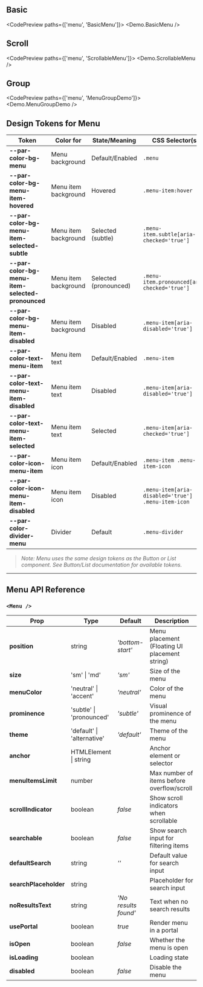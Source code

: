 
## Basic

<CodePreview paths={['menu', 'BasicMenu']}>
  <Demo.BasicMenu />
</CodePreview>

## Scroll

<CodePreview paths={['menu', 'ScrollableMenu']}>
  <Demo.ScrollableMenu />
</CodePreview>

## Group

<CodePreview paths={['menu', 'MenuGroupDemo']}>
  <Demo.MenuGroupDemo />
</CodePreview>

## Design Tokens for Menu

| **Token**                                        | **Color for**        | **State/Meaning**     | **CSS Selector(s)**                                |
| ------------------------------------------------ | -------------------- | --------------------- | -------------------------------------------------- |
| **--par-color-bg-menu**                          | Menu background      | Default/Enabled       | `.menu`                                            |
| **--par-color-bg-menu-item-hovered**             | Menu item background | Hovered               | `.menu-item:hover`                                 |
| **--par-color-bg-menu-item-selected-subtle**     | Menu item background | Selected (subtle)     | `.menu-item.subtle[aria-checked='true']`           |
| **--par-color-bg-menu-item-selected-pronounced** | Menu item background | Selected (pronounced) | `.menu-item.pronounced[aria-checked='true']`       |
| **--par-color-bg-menu-item-disabled**            | Menu item background | Disabled              | `.menu-item[aria-disabled='true']`                 |
| **--par-color-text-menu-item**                   | Menu item text       | Default/Enabled       | `.menu-item`                                       |
| **--par-color-text-menu-item-disabled**          | Menu item text       | Disabled              | `.menu-item[aria-disabled='true']`                 |
| **--par-color-text-menu-item-selected**          | Menu item text       | Selected              | `.menu-item[aria-checked='true']`                  |
| **--par-color-icon-menu-item**                   | Menu item icon       | Default/Enabled       | `.menu-item .menu-item-icon`                       |
| **--par-color-icon-menu-item-disabled**          | Menu item icon       | Disabled              | `.menu-item[aria-disabled='true'] .menu-item-icon` |
| **--par-color-divider-menu**                     | Divider              | Default               | `.menu-divider`                                    |

> _Note: Menu uses the same design tokens as the Button or List component. See Button/List documentation for available tokens._

---

## Menu API Reference

### `<Menu />`

| **Prop**              | **Type**                   | **Default**          | **Description**                               |
| --------------------- | -------------------------- | -------------------- | --------------------------------------------- |
| **position**          | string                     | _'bottom-start'_     | Menu placement (Floating UI placement string) |
| **size**              | 'sm' \| 'md'               | _'sm'_               | Size of the menu                              |
| **menuColor**         | 'neutral' \| 'accent'      | _'neutral'_          | Color of the menu                             |
| **prominence**        | 'subtle' \| 'pronounced'   | _'subtle'_           | Visual prominence of the menu                 |
| **theme**             | 'default' \| 'alternative' | _'default'_          | Theme of the menu                             |
| **anchor**            | HTMLElement \| string      |                      | Anchor element or selector                    |
| **menuItemsLimit**    | number                     |                      | Max number of items before overflow/scroll    |
| **scrollIndicator**   | boolean                    | _false_              | Show scroll indicators when scrollable        |
| **searchable**        | boolean                    | _false_              | Show search input for filtering items         |
| **defaultSearch**     | string                     | _''_                 | Default value for search input                |
| **searchPlaceholder** | string                     |                      | Placeholder for search input                  |
| **noResultsText**     | string                     | _'No results found'_ | Text when no search results                   |
| **usePortal**         | boolean                    | _true_               | Render menu in a portal                       |
| **isOpen**            | boolean                    | _false_              | Whether the menu is open                      |
| **isLoading**         | boolean                    |                      | Loading state                                 |
| **disabled**          | boolean                    | _false_              | Disable the menu                              |
